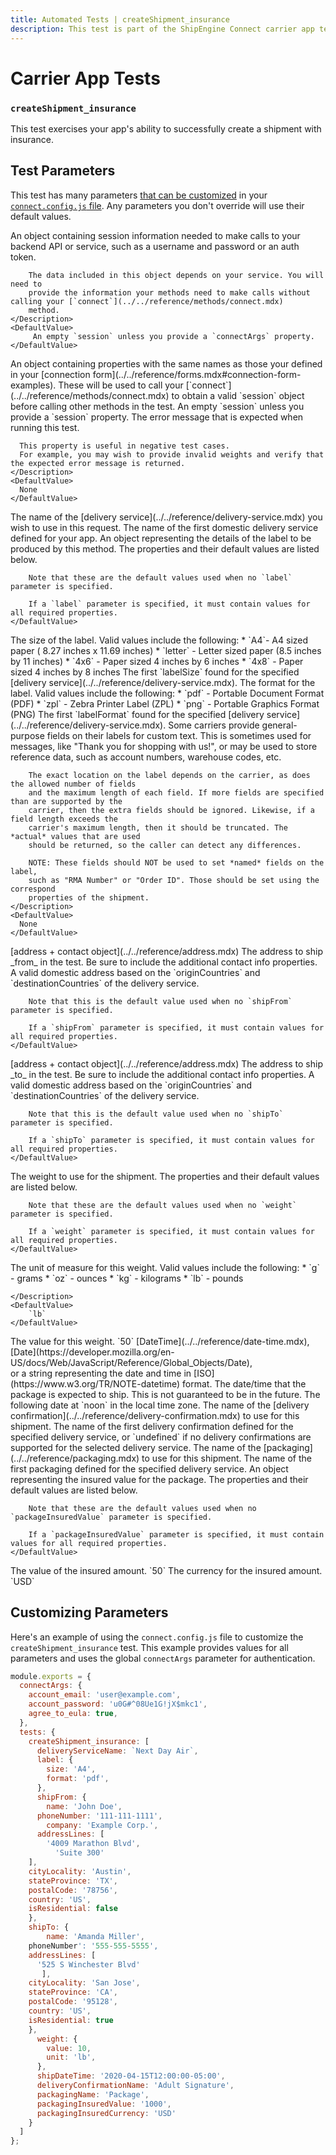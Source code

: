 ```yaml
---
title: Automated Tests | createShipment_insurance
description: This test is part of the ShipEngine Connect carrier app test suite. It tests your app's ability to create a shipment with insurance.
---
```



Carrier App Tests
==================================

### `createShipment_insurance`
This test exercises your app's ability to successfully create a shipment with insurance.



Test Parameters
-------------------------
This test has many parameters [that can be customized](#customizing-parameters) in your [`connect.config.js` file](../../testing/config.mdx). Any parameters you don't override will use their default values.

<Reference>

  <Field name="session" type="object" required={false}>
    <Description>
        An object containing session information needed to make calls to your backend API or service, such as
        a username and password or an auth token.

        The data included in this object depends on your service. You will need to
        provide the information your methods need to make calls without calling your [`connect`](../../reference/methods/connect.mdx)
        method.
    </Description>
    <DefaultValue>
         An empty `session` unless you provide a `connectArgs` property.
    </DefaultValue>
  </Field>

  <Field name="connectArgs" type="object" required={false}>
    <Description>
        An object containing properties with the same names as those your defined in
        your [connection form](../../reference/forms.mdx#connection-form-examples). These will be used to call your
        [`connect`](../../reference/methods/connect.mdx) to obtain a valid `session` object before calling other methods in the test.
    </Description>
    <DefaultValue>
         An empty `session` unless you provide a `session` property.
    </DefaultValue>
  </Field>

  <Field name="expectedErrorMessage" type="string" required={false}>
    <Description>
      The error message that is expected when running this test.

      This property is useful in negative test cases.
      For example, you may wish to provide invalid weights and verify that the expected error message is returned.
    </Description>
    <DefaultValue>
      None
    </DefaultValue>
  </Field>

  <Field name="deliveryServiceName" type="string" required={false}>
    <Description>
         The name of the [delivery service](../../reference/delivery-service.mdx) you wish to use in this request.
    </Description>
    <DefaultValue>
      The name of the first domestic delivery service defined for your app.
    </DefaultValue>
  </Field>

  <Field name="label" type="object" required={false}>
    <Description>
      An object representing the details of the label to be produced by this method.
    </Description>
    <DefaultValue>
        The properties and their default values are listed below.

        Note that these are the default values used when no `label` parameter is specified.

        If a `label` parameter is specified, it must contain values for all required properties.
    </DefaultValue>
  </Field>

  <Field name="label.size" type="string" required={true}>
    <Description>
        The size of the label. Valid values include the following:
         * `A4`- A4 sized paper ( 8.27 inches x 11.69 inches)
         * `letter` - Letter sized paper (8.5 inches by 11 inches)
         * `4x6` - Paper sized 4 inches by 6 inches
         * `4x8` - Paper sized 4 inches by 8 inches
    </Description>
    <DefaultValue>
        The first `labelSize` found for the specified [delivery service](../../reference/delivery-service.mdx).
    </DefaultValue>
  </Field>

  <Field name="label.format" type="string" required={true}>
    <Description>
        The format for the label. Valid values include the following:
        * `pdf` - Portable Document Format (PDF)
        * `zpl` - Zebra Printer Label (ZPL)
        * `png` - Portable Graphics Format (PNG)
    </Description>
    <DefaultValue>
        The first `labelFormat` found for the specified [delivery service](../../reference/delivery-service.mdx).
    </DefaultValue>
  </Field>

  <Field name="label.referenceFields" type="string[]" required={false}>
    <Description>        Some carriers provide general-purpose fields on their labels for custom text.
        This is sometimes used for messages, like "Thank you for shopping with us!",
        or may be used to store reference data, such as account numbers, warehouse codes, etc.

        The exact location on the label depends on the carrier, as does the allowed number of fields
        and the maximum length of each field. If more fields are specified than are supported by the
        carrier, then the extra fields should be ignored. Likewise, if a field length exceeds the
        carrier's maximum length, then it should be truncated. The *actual* values that are used
        should be returned, so the caller can detect any differences.

        NOTE: These fields should NOT be used to set *named* fields on the label,
        such as "RMA Number" or "Order ID". Those should be set using the correspond
        properties of the shipment.
    </Description>
    <DefaultValue>
      None
    </DefaultValue>
  </Field>

  <Field name="shipFrom" required={true}>
    <Type>
      [address + contact object](../../reference/address.mdx)
    </Type>
    <Description>
        The address to ship _from_ in the test. Be sure to include the additional contact info properties.
    </Description>
    <DefaultValue>
        A valid domestic address based on the `originCountries` and `destinationCountries` of the delivery service.

        Note that this is the default value used when no `shipFrom` parameter is specified.

        If a `shipFrom` parameter is specified, it must contain values for all required properties.
    </DefaultValue>
  </Field>

  <Field name="shipTo" required={true}>
    <Type>
      [address + contact object](../../reference/address.mdx)
    </Type>
    <Description>
        The address to ship _to_ in the test. Be sure to include the additional contact info properties.
    </Description>
    <DefaultValue>
        A valid domestic address based on the `originCountries` and `destinationCountries` of the delivery service.

        Note that this is the default value used when no `shipTo` parameter is specified.

        If a `shipTo` parameter is specified, it must contain values for all required properties.
    </DefaultValue>
  </Field>

  <Field name="weight" type="object" required={false}>
    <Description>
      The weight to use for the shipment.
    </Description>
    <DefaultValue>
        The properties and their default values are listed below.

        Note that these are the default values used when no `weight` parameter is specified.

        If a `weight` parameter is specified, it must contain values for all required properties.
    </DefaultValue>
  </Field>

  <Field name="weight.unit" type="string" required={false}>
    <Description>
        The unit of measure for this weight. Valid values include the following:
        * `g` - grams
        * `oz` - ounces
        * `kg` - kilograms
        * `lb` - pounds

    </Description>
    <DefaultValue>
        `lb`
    </DefaultValue>
  </Field>

  <Field name="weight.value" type="number" required={false}>
    <Description>
      The value for this weight.
    </Description>
    <DefaultValue>
        `50`
    </DefaultValue>
  </Field>

  <Field name="shipDateTime" required={false}>
    <Type>
      [DateTime](../../reference/date-time.mdx), <br/>
      [Date](https://developer.mozilla.org/en-US/docs/Web/JavaScript/Reference/Global_Objects/Date), <br/>
      or a string representing the date and time in [ISO](https://www.w3.org/TR/NOTE-datetime) format.
    </Type>
    <Description>
      The date/time that the package is expected to ship. This is not guaranteed to be in the future.
    </Description>
    <DefaultValue>
        The following date at `noon` in the local time zone.
    </DefaultValue>
  </Field>

  <Field name="deliveryConfirmationName" type="string" required={false}>
    <Description>
        The name of the [delivery confirmation](../../reference/delivery-confirmation.mdx) to use for this shipment.
    </Description>
    <DefaultValue>
        The name of the first delivery confirmation defined for the specified delivery service, or `undefined` if no
        delivery confirmations are supported for the selected delivery service.
    </DefaultValue>
  </Field>

  <Field name="packagingName" type="string" required={false}>
    <Description>
        The name of the [packaging](../../reference/packaging.mdx) to use for this shipment.
    </Description>
    <DefaultValue>
      The name of the first packaging defined for the specified delivery service.
    </DefaultValue>
  </Field>

  <Field name="packageInsuredValue" type="object" required={false}>
    <Description>
      An object representing the insured value for the package.
    </Description>
    <DefaultValue>
        The properties and their default values are listed below.

        Note that these are the default values used when no `packageInsuredValue` parameter is specified.

        If a `packageInsuredValue` parameter is specified, it must contain values for all required properties.
    </DefaultValue>
  </Field>

  <Field name="packageInsuredValue.value" type="number" required={false}>
    <Description>
      The value of the insured amount.
    </Description>
    <DefaultValue>
        `50`
    </DefaultValue>
  </Field>

  <Field name="packageInsuredValue.currency" type="string" required={false}>
    <Description>
      The currency for the insured amount.
    </Description>
    <DefaultValue>
        `USD`
    </DefaultValue>
  </Field>

</Reference>


Customizing Parameters
------------------------------
Here's an example of using the `connect.config.js` file to customize the `createShipment_insurance` test. This example provides values for all parameters and uses the global `connectArgs` parameter for authentication.

```javascript
module.exports = {
  connectArgs: {
    account_email: 'user@example.com',
    account_password: 'u0G#^08Ue1G!jX$mkc1',
    agree_to_eula: true,
  },
  tests: {
    createShipment_insurance: [
      deliveryServiceName: `Next Day Air`,
      label: {
        size: 'A4',
        format: 'pdf',
      },
      shipFrom: {
        name: 'John Doe',
      phoneNumber: '111-111-1111',
        company: 'Example Corp.',
      addressLines: [
        '4009 Marathon Blvd',
          'Suite 300'
    ],
    cityLocality: 'Austin',
    stateProvince: 'TX',
    postalCode: '78756',
    country: 'US',
    isResidential: false
    },
    shipTo: {
        name: 'Amanda Miller',
    phoneNumber': '555-555-5555',
    addressLines: [
      '525 S Winchester Blvd'
       ],
    cityLocality: 'San Jose',
    stateProvince: 'CA',
    postalCode: '95128',
    country: 'US',
    isResidential: true
    },
      weight: {
        value: 10,
        unit: 'lb',
      },
      shipDateTime: '2020-04-15T12:00:00-05:00',
      deliveryConfirmationName: 'Adult Signature',
      packagingName: 'Package',
      packagingInsuredValue: '1000',
      packagingInsuredCurrency: 'USD'
    }
  ]
};
```

